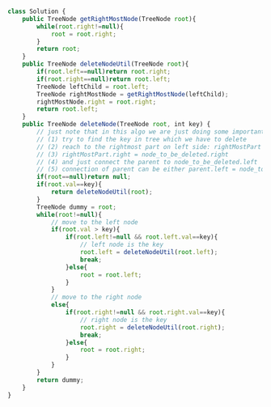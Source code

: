 ```js

class Solution {
    public TreeNode getRightMostNode(TreeNode root){
        while(root.right!=null){
            root = root.right;
        }
        return root;
    }
    public TreeNode deleteNodeUtil(TreeNode root){
        if(root.left==null)return root.right;
        if(root.right==null)return root.left;
        TreeNode leftChild = root.left;
        TreeNode rightMostNode = getRightMostNode(leftChild);
        rightMostNode.right = root.right;
        return root.left;
    }
    public TreeNode deleteNode(TreeNode root, int key) {
        // just note that in this algo we are just doing some important steps:
        // (1) try to find the key in tree which we have to delete
        // (2) reach to the rightmost part on left side: rightMostPart
        // (3) rightMostPart.right = node_to_be_deleted.right
        // (4) and just connect the parent to node_to_be_deleted.left
        // (5) connection of parent can be either parent.left = node_to_be_deleted.left or parent.right = node_to_be_deleted.left depend on the key on which side of parent
        if(root==null)return null;
        if(root.val==key){
            return deleteNodeUtil(root);
        }
        TreeNode dummy = root;
        while(root!=null){
            // move to the left node
            if(root.val > key){
                if(root.left!=null && root.left.val==key){
                    // left node is the key
                    root.left = deleteNodeUtil(root.left);
                    break;
                }else{
                    root = root.left;
                }
            }
            // move to the right node
            else{
                if(root.right!=null && root.right.val==key){
                    // right node is the key
                    root.right = deleteNodeUtil(root.right);
                    break;
                }else{
                    root = root.right;
                }
            }
        }
        return dummy;
    }
}
```